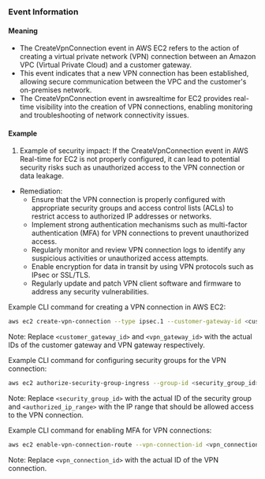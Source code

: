 
### Event Information

#### Meaning

- The CreateVpnConnection event in AWS EC2 refers to the action of creating a virtual private network (VPN) connection between an Amazon VPC (Virtual Private Cloud) and a customer gateway.
- This event indicates that a new VPN connection has been established, allowing secure communication between the VPC and the customer's on-premises network.
- The CreateVpnConnection event in awsrealtime for EC2 provides real-time visibility into the creation of VPN connections, enabling monitoring and troubleshooting of network connectivity issues.

#### Example

1. Example of security impact: If the CreateVpnConnection event in AWS Real-time for EC2 is not properly configured, it can lead to potential security risks such as unauthorized access to the VPN connection or data leakage.

- Remediation:
  - Ensure that the VPN connection is properly configured with appropriate security groups and access control lists (ACLs) to restrict access to authorized IP addresses or networks.
  - Implement strong authentication mechanisms such as multi-factor authentication (MFA) for VPN connections to prevent unauthorized access.
  - Regularly monitor and review VPN connection logs to identify any suspicious activities or unauthorized access attempts.
  - Enable encryption for data in transit by using VPN protocols such as IPsec or SSL/TLS.
  - Regularly update and patch VPN client software and firmware to address any security vulnerabilities.

Example CLI command for creating a VPN connection in AWS EC2:

```bash
aws ec2 create-vpn-connection --type ipsec.1 --customer-gateway-id <customer_gateway_id> --vpn-gateway-id <vpn_gateway_id> --options "{\"StaticRoutesOnly\": true}"
```

Note: Replace `<customer_gateway_id>` and `<vpn_gateway_id>` with the actual IDs of the customer gateway and VPN gateway respectively.

Example CLI command for configuring security groups for the VPN connection:

```bash
aws ec2 authorize-security-group-ingress --group-id <security_group_id> --protocol tcp --port 22 --cidr <authorized_ip_range>
```

Note: Replace `<security_group_id>` with the actual ID of the security group and `<authorized_ip_range>` with the IP range that should be allowed access to the VPN connection.

Example CLI command for enabling MFA for VPN connections:

```bash
aws ec2 enable-vpn-connection-route --vpn-connection-id <vpn_connection_id>
```

Note: Replace `<vpn_connection_id>` with the actual ID of the VPN connection.

